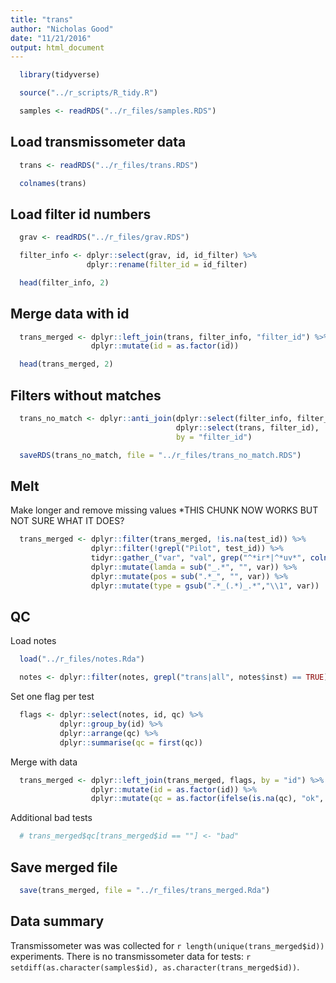 ```yaml
---
title: "trans"
author: "Nicholas Good"
date: "11/21/2016"
output: html_document
---
```


```r
  library(tidyverse)
```

```r
  source("../r_scripts/R_tidy.R")
```

```r
  samples <- readRDS("../r_files/samples.RDS")
```

## Load transmissometer data

```r
  trans <- readRDS("../r_files/trans.RDS")
```

```r
  colnames(trans)
```

## Load filter id numbers

```r
  grav <- readRDS("../r_files/grav.RDS") 

  filter_info <- dplyr::select(grav, id, id_filter) %>%
                 dplyr::rename(filter_id = id_filter)
```

```r
  head(filter_info, 2)
```

## Merge data with id

```r
  trans_merged <- dplyr::left_join(trans, filter_info, "filter_id") %>%
                  dplyr::mutate(id = as.factor(id))
```

```r
  head(trans_merged, 2)
```

## Filters without matches

```r
  trans_no_match <- dplyr::anti_join(dplyr::select(filter_info, filter_id),
                                     dplyr::select(trans, filter_id),
                                     by = "filter_id")

  saveRDS(trans_no_match, file = "../r_files/trans_no_match.RDS")
```

## Melt

Make longer and remove missing values *THIS CHUNK NOW WORKS BUT NOT SURE WHAT IT DOES?

```r
  trans_merged <- dplyr::filter(trans_merged, !is.na(test_id)) %>%
                  dplyr::filter(!grepl("Pilot", test_id)) %>%
                  tidyr::gather_("var", "val", grep("^*ir*|^*uv*", colnames(trans_merged), value = TRUE)) %>%
                  dplyr::mutate(lamda = sub("_.*", "", var)) %>%
                  dplyr::mutate(pos = sub(".*_", "", var)) %>%
                  dplyr::mutate(type = gsub(".*_(.*)_.*","\\1", var))
```

## QC

Load notes

```r
  load("../r_files/notes.Rda")

  notes <- dplyr::filter(notes, grepl("trans|all", notes$inst) == TRUE)
```

Set one flag per test

```r
  flags <- dplyr::select(notes, id, qc) %>%
           dplyr::group_by(id) %>%
           dplyr::arrange(qc) %>%
           dplyr::summarise(qc = first(qc))
```

Merge with data

```r
  trans_merged <- dplyr::left_join(trans_merged, flags, by = "id") %>%
                  dplyr::mutate(id = as.factor(id)) %>%
                  dplyr::mutate(qc = as.factor(ifelse(is.na(qc), "ok", as.character(qc))))
```

Additional bad tests

```r
  # trans_merged$qc[trans_merged$id == ""] <- "bad"
```

## Save merged file

```r
  save(trans_merged, file = "../r_files/trans_merged.Rda")
```

## Data summary

Transmissometer was was collected for `r length(unique(trans_merged$id))` experiments. There is no transmissometer data for tests: `r setdiff(as.character(samples$id), as.character(trans_merged$id))`.

